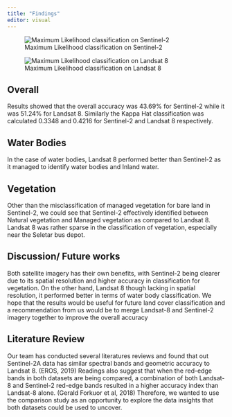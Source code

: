 ```yaml
---
title: "Findings"
editor: visual
---
```


::: {layout-ncol="2"}
![Maximum Likelihood classification on Sentinel-2](images/ML_S2.jpg)

![Maximum Likelihood classification on Landsat 8](images/L8_ML.jpg)
:::

## Overall

Results showed that the overall accuracy was 43.69% for Sentinel-2 while it was 51.24% for Landsat 8. Similarly the Kappa Hat classification was calculated 0.3348 and 0.4216 for Sentinel-2 and Landsat 8 respectively.

## Water Bodies

In the case of water bodies, Landsat 8 performed better than Sentinel-2 as it managed to identify water bodies and Inland water.

## Vegetation

Other than the misclassification of managed vegetation for bare land in Sentinel-2, we could see that Sentinel-2 effectively identified between Natural vegetation and Managed vegetation as compared to Landsat 8. Landsat 8 was rather sparse in the classification of vegetation, especially near the Seletar bus depot.

## Discussion/ Future works

Both satellite imagery has their own benefits, with Sentinel-2 being clearer due to its spatial resolution and higher accuracy in classification for vegetation. On the other hand, Landsat 8 though lacking in spatial resolution, it performed better in terms of water body classification. We hope that the results would be useful for future land cover classification and a recommendation from us would be to merge Landsat-8 and Sentinel-2 imagery together to improve the overall accuracy

## Literature Review

Our team has conducted several literatures reviews and found that out Sentinel-2A data has similar spectral bands and geometric accuracy to Landsat 8. (EROS, 2019) Readings also suggest that when the red-edge bands in both datasets are being compared, a combination of both Landsat-8 and Sentinel-2 red-edge bands resulted in a higher accuracy index than Landsat-8 alone. (Gerald Forkuor et al, 2018) Therefore, we wanted to use the comparison study as an opportunity to explore the data insights that both datasets could be used to uncover.
